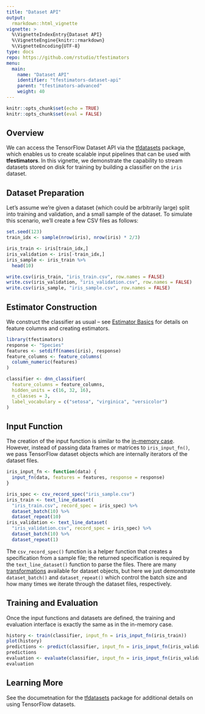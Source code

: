 ```yaml
---
title: "Dataset API"
output: 
  rmarkdown::html_vignette
vignette: >
  %\VignetteIndexEntry{Dataset API}
  %\VignetteEngine{knitr::rmarkdown}
  %\VignetteEncoding{UTF-8}
type: docs
repo: https://github.com/rstudio/tfestimators
menu:
  main:
    name: "Dataset API"
    identifier: "tfestimators-dataset-api"
    parent: "tfestimators-advanced"
    weight: 40
---
```



```r
knitr::opts_chunk$set(echo = TRUE)
knitr::opts_chunk$set(eval = FALSE)
```


## Overview

We can access the TensorFlow Dataset API via the [tfdatasets](https://tensorflow.rstudio.com/tools/tfdatasets/) package, which enables us to create scalable input pipelines that can be used with **tfestimators**. In this vignette, we demonstrate the capability to stream datasets stored on disk for training by building a classifier on the `iris` dataset.

## Dataset Preparation

Let's assume we're given a dataset (which could be arbitrarily large) split into training and validation, and a small sample of the dataset. To simulate this scenario, we'll create a few CSV files as follows:

```r
set.seed(123)
train_idx <- sample(nrow(iris), nrow(iris) * 2/3)

iris_train <- iris[train_idx,]
iris_validation <- iris[-train_idx,]
iris_sample <- iris_train %>%
  head(10)

write.csv(iris_train, "iris_train.csv", row.names = FALSE)
write.csv(iris_validation, "iris_validation.csv", row.names = FALSE)
write.csv(iris_sample, "iris_sample.csv", row.names = FALSE)
```

## Estimator Construction

We construct the classifier as usual -- see [Estimator Basics](https://tensorflow.rstudio.com/tfestimators/articles/estimator_basics.html) for details on feature columns and creating estimators.

```r
library(tfestimators)
response <- "Species"
features <- setdiff(names(iris), response)
feature_columns <- feature_columns(
  column_numeric(features)
)

classifier <- dnn_classifier(
  feature_columns = feature_columns,
  hidden_units = c(16, 32, 16),
  n_classes = 3,
  label_vocabulary = c("setosa", "virginica", "versicolor")
)
```

## Input Function

The creation of the input function is similar to the [in-memory case](https://tensorflow.rstudio.com/tfestimators/articles/input_functions.html). However, instead of passing data frames or matrices to `iris_input_fn()`, we pass TensorFlow dataset objects which are internally iterators of the dataset files.

```r
iris_input_fn <- function(data) {
  input_fn(data, features = features, response = response)
}

iris_spec <- csv_record_spec("iris_sample.csv")
iris_train <- text_line_dataset(
  "iris_train.csv", record_spec = iris_spec) %>%
  dataset_batch(10) %>% 
  dataset_repeat(10)
iris_validation <- text_line_dataset(
  "iris_validation.csv", record_spec = iris_spec) %>%
  dataset_batch(10) %>%
  dataset_repeat(1)
```

The `csv_record_spec()` function is a helper function that creates a specification from a sample file; the returned specification is required by the `text_line_dataset()` function to parse the files. There are many [transformations](https://tensorflow.rstudio.com/guide/tfdatasets/introduction/#transformations) available for dataset objects, but here we just demonstrate `dataset_batch()` and `dataset_repeat()` which control the batch size and how many times we iterate through the dataset files, respectively.

## Training and Evaluation

Once the input functions and datasets are defined, the training and evaluation interface is exactly the same as in the in-memory case.

```r
history <- train(classifier, input_fn = iris_input_fn(iris_train))
plot(history)
predictions <- predict(classifier, input_fn = iris_input_fn(iris_validation))
predictions
evaluation <- evaluate(classifier, input_fn = iris_input_fn(iris_validation))
evaluation
```

## Learning More

See the documetnation for the [tfdatasets](https://tensorflow.rstudio.com/tools/tfdatasets/) package for additional details on using TensorFlow datasets.




